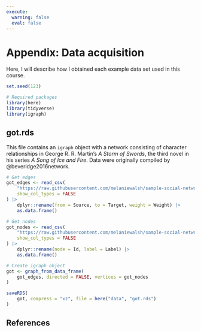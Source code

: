 ```yaml
---
execute: 
  warning: false
  eval: false
---
```


# Appendix: Data acquisition {.unnumbered}

Here, I will describe how I obtained each example data set used in this course.

```r
set.seed(123)

# Required packages
library(here)
library(tidyverse)
library(igraph)
```

## got.rds

This file contains an `igraph` object with a network consisting of character
relationships in George R. R. Martin's *A Storm of Swords*, the third novel
in his series *A Song of Ice and Fire*. Data were originally compiled by
@beveridge2016network.

```r
# Get edges
got_edges <- read_csv(
    "https://raw.githubusercontent.com/melaniewalsh/sample-social-network-datasets/master/sample-datasets/game-of-thrones/got-edges.csv",
    show_col_types = FALSE
) |>
    dplyr::rename(from = Source, to = Target, weight = Weight) |>
    as.data.frame()

# Get nodes
got_nodes <- read_csv(
    "https://raw.githubusercontent.com/melaniewalsh/sample-social-network-datasets/master/sample-datasets/game-of-thrones/got-nodes.csv",
    show_col_types = FALSE
) |>
    dplyr::rename(node = Id, label = Label) |>
    as.data.frame()

# Create igraph object
got <- graph_from_data_frame(
    got_edges, directed = FALSE, vertices = got_nodes
)

saveRDS(
    got, compress = "xz", file = here("data", "got.rds")
)
```


## References {.unnumbered}

